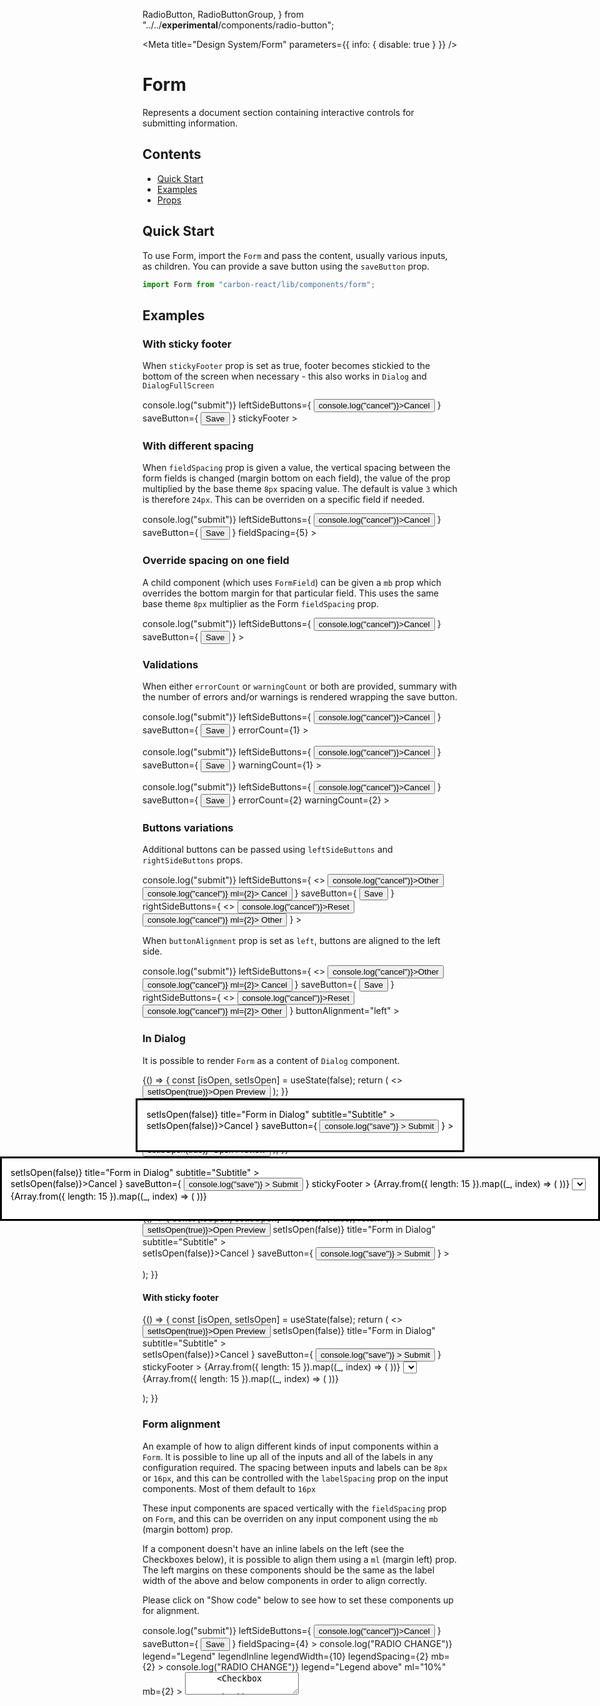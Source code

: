 
  RadioButton,
  RadioButtonGroup,
} from "../../__experimental__/components/radio-button";

<Meta title="Design System/Form" parameters={{ info: { disable: true } }} />

# Form

Represents a document section containing interactive controls for submitting information.

## Contents

- [Quick Start](#quick-start)
- [Examples](#examples)
- [Props](#props)

## Quick Start

To use Form, import the `Form` and pass the content, usually various inputs, as children.
You can provide a save button using the `saveButton` prop.

```javascript
import Form from "carbon-react/lib/components/form";
```

## Examples

### With sticky footer

When `stickyFooter` prop is set as true, footer becomes stickied to the bottom of the screen when necessary - this also works in `Dialog` and `DialogFullScreen`

<Preview>
  <Story name="default with sticky footer">
    <Form
      onSubmit={() => console.log("submit")}
      leftSideButtons={
        <Button onClick={() => console.log("cancel")}>Cancel</Button>
      }
      saveButton={
        <Button buttonType="primary" type="submit">
          Save
        </Button>
      }
      stickyFooter
    >
      <Textbox label="Textbox" />
      <Textbox label="Textbox" />
      <Textbox label="Textbox" />
      <Textbox label="Textbox" />
      <Textbox label="Textbox" />
      <Textbox label="Textbox" />
      <Textbox label="Textbox" />
    </Form>
  </Story>
</Preview>

### With different spacing

When `fieldSpacing` prop is given a value, the vertical spacing between the form fields is changed (margin bottom on each field), the value of the prop multiplied by the base theme `8px` spacing value. The default is value `3` which is therefore `24px`. This can be overriden on a specific field if needed.

<Preview>
  <Story name="with different spacing">
    <Form
      onSubmit={() => console.log("submit")}
      leftSideButtons={
        <Button onClick={() => console.log("cancel")}>Cancel</Button>
      }
      saveButton={
        <Button buttonType="primary" type="submit">
          Save
        </Button>
      }
      fieldSpacing={5}
    >
      <Textbox label="Textbox" />
      <Textbox label="Textbox" />
      <Textbox label="Textbox" />
      <Textbox label="Textbox" />
    </Form>
  </Story>
</Preview>

### Override spacing on one field

A child component (which uses `FormField`) can be given a `mb` prop which overrides the bottom margin for that particular field. This uses the same base theme `8px` multiplier as the Form `fieldSpacing` prop.

<Preview>
  <Story name="override field spacing">
    <Form
      onSubmit={() => console.log("submit")}
      leftSideButtons={
        <Button onClick={() => console.log("cancel")}>Cancel</Button>
      }
      saveButton={
        <Button buttonType="primary" type="submit">
          Save
        </Button>
      }
    >
      <Textbox label="Textbox" />
      <Textbox label="Textbox" />
      <Textbox label="Textbox" mb={7} />
      <Textbox label="Textbox" />
    </Form>
  </Story>
</Preview>

### Validations

When either `errorCount` or `warningCount` or both are provided, summary with the number of errors and/or warnings is rendered wrapping the save button.

<Preview>
  <Story name="with errors summary">
    <Form
      onSubmit={() => console.log("submit")}
      leftSideButtons={
        <Button onClick={() => console.log("cancel")}>Cancel</Button>
      }
      saveButton={
        <Button buttonType="primary" type="submit">
          Save
        </Button>
      }
      errorCount={1}
    >
      <Textbox label="Textbox" />
    </Form>
  </Story>
</Preview>

<Preview>
  <Story name="with warnings summary">
    <Form
      onSubmit={() => console.log("submit")}
      leftSideButtons={
        <Button onClick={() => console.log("cancel")}>Cancel</Button>
      }
      saveButton={
        <Button buttonType="primary" type="submit">
          Save
        </Button>
      }
      warningCount={1}
    >
      <Textbox label="Textbox" />
    </Form>
  </Story>
</Preview>

<Preview>
  <Story name="with both errors and warnings summary">
    <Form
      onSubmit={() => console.log("submit")}
      leftSideButtons={
        <Button onClick={() => console.log("cancel")}>Cancel</Button>
      }
      saveButton={
        <Button buttonType="primary" type="submit">
          Save
        </Button>
      }
      errorCount={2}
      warningCount={2}
    >
      <Textbox label="Textbox" />
    </Form>
  </Story>
</Preview>

### Buttons variations

Additional buttons can be passed using `leftSideButtons` and `rightSideButtons` props.

<Preview>
  <Story name="with additional buttons">
    <Form
      onSubmit={() => console.log("submit")}
      leftSideButtons={
        <>
          <Button onClick={() => console.log("cancel")}>Other</Button>
          <Button onClick={() => console.log("cancel")} ml={2}>
            Cancel
          </Button>
        </>
      }
      saveButton={
        <Button buttonType="primary" type="submit">
          Save
        </Button>
      }
      rightSideButtons={
        <>
          <Button onClick={() => console.log("cancel")}>Reset</Button>
          <Button onClick={() => console.log("cancel")} ml={2}>
            Other
          </Button>
        </>
      }
    >
      <Textbox label="Textbox" />
    </Form>
  </Story>
</Preview>

When `buttonAlignment` prop is set as `left`, buttons are aligned to the left side.

<Preview>
  <Story name="with buttons aligned to the left">
    <Form
      onSubmit={() => console.log("submit")}
      leftSideButtons={
        <>
          <Button onClick={() => console.log("cancel")}>Other</Button>
          <Button onClick={() => console.log("cancel")} ml={2}>
            Cancel
          </Button>
        </>
      }
      saveButton={
        <Button buttonType="primary" type="submit">
          Save
        </Button>
      }
      rightSideButtons={
        <>
          <Button onClick={() => console.log("cancel")}>Reset</Button>
          <Button onClick={() => console.log("cancel")} ml={2}>
            Other
          </Button>
        </>
      }
      buttonAlignment="left"
    >
      <Textbox label="Textbox" />
    </Form>
  </Story>
</Preview>

### In Dialog

It is possible to render `Form` as a content of `Dialog` component.

<Preview>
  <Story name="in Dialog" parameters={{ chromatic: { disable: true } }}>
    {() => {
      const [isOpen, setIsOpen] = useState(false);
      return (
        <>
          <Button onClick={() => setIsOpen(true)}>Open Preview</Button>
          <Dialog
            open={isOpen}
            onCancel={() => setIsOpen(false)}
            title="Form in Dialog"
            subtitle="Subtitle"
          >
            <Form
              leftSideButtons={
                <Button onClick={() => setIsOpen(false)}>Cancel</Button>
              }
              saveButton={
                <Button
                  buttonType="primary"
                  onClick={() => console.log("save")}
                >
                  Submit
                </Button>
              }
            >
              <Textbox label="Textbox" />
            </Form>
          </Dialog>
        </>
      );
    }}
  </Story>
</Preview>

#### With sticky footer

<Preview>
  <Story
    name="in Dialog with sticky footer"
    parameters={{ chromatic: { disable: true } }}
  >
    {() => {
      const [isOpen, setIsOpen] = useState(false);
      return (
        <>
          <Button onClick={() => setIsOpen(true)}>Open Preview</Button>
          <Dialog
            open={isOpen}
            onCancel={() => setIsOpen(false)}
            title="Form in Dialog"
            subtitle="Subtitle"
          >
            <Form
              leftSideButtons={
                <Button onClick={() => setIsOpen(false)}>Cancel</Button>
              }
              saveButton={
                <Button
                  buttonType="primary"
                  onClick={() => console.log("save")}
                >
                  Submit
                </Button>
              }
              stickyFooter
            >
              {Array.from({ length: 15 }).map((_, index) => (
                <Textbox key={index} label="Textbox" />
              ))}
              <DateInput
                label="Date"
                name="dateinput"
                value="2019-04-04"
                disablePortal
              />
              <Select name="simple" id="simple" label="label" disablePortal>
                <Option text="Amber" value="1" />
                <Option text="Black" value="2" />
                <Option text="Blue" value="3" />
                <Option text="Brown" value="4" />
                <Option text="Green" value="5" />
                <Option text="Orange" value="6" />
                <Option text="Pink" value="7" />
                <Option text="Purple" value="8" />
                <Option text="Red" value="9" />
                <Option text="White" value="10" />
                <Option text="Yellow" value="11" />
              </Select>
              {Array.from({ length: 15 }).map((_, index) => (
                <Textbox key={index} label="Textbox" />
              ))}
            </Form>
          </Dialog>
        </>
      );
    }}
  </Story>
</Preview>

### In DialogFullScreen

It is possible to render `Form` as a content of `DialogFullScreen` component.

<Preview>
  <Story
    name="in DialogFullScreen"
    parameters={{ chromatic: { disable: true } }}
  >
    {() => {
      const [isOpen, setIsOpen] = useState(false);
      return (
        <>
          <Button onClick={() => setIsOpen(true)}>Open Preview</Button>
          <DialogFullScreen
            open={isOpen}
            onCancel={() => setIsOpen(false)}
            title="Form in Dialog"
            subtitle="Subtitle"
          >
            <AppWrapper>
              <Form
                leftSideButtons={
                  <Button onClick={() => setIsOpen(false)}>Cancel</Button>
                }
                saveButton={
                  <Button
                    buttonType="primary"
                    onClick={() => console.log("save")}
                  >
                    Submit
                  </Button>
                }
              >
                <Textbox label="Textbox" />
              </Form>
            </AppWrapper>
          </DialogFullScreen>
        </>
      );
    }}
  </Story>
</Preview>

#### With sticky footer

<Preview>
  <Story
    name="in DialogFullScreen with sticky footer"
    parameters={{ chromatic: { disable: true } }}
  >
    {() => {
      const [isOpen, setIsOpen] = useState(false);
      return (
        <>
          <Button onClick={() => setIsOpen(true)}>Open Preview</Button>
          <DialogFullScreen
            open={isOpen}
            onCancel={() => setIsOpen(false)}
            title="Form in Dialog"
            subtitle="Subtitle"
          >
            <Form
              leftSideButtons={
                <Button onClick={() => setIsOpen(false)}>Cancel</Button>
              }
              saveButton={
                <Button
                  buttonType="primary"
                  onClick={() => console.log("save")}
                >
                  Submit
                </Button>
              }
              stickyFooter
            >
              {Array.from({ length: 15 }).map((_, index) => (
                <Textbox key={index} label="Textbox" />
              ))}
              <DateInput label="Date" name="dateinput" value="2019-04-04" />
              <Select name="simple" id="simple" label="label">
                <Option text="Amber" value="1" />
                <Option text="Black" value="2" />
                <Option text="Blue" value="3" />
                <Option text="Brown" value="4" />
                <Option text="Green" value="5" />
                <Option text="Orange" value="6" />
                <Option text="Pink" value="7" />
                <Option text="Purple" value="8" />
                <Option text="Red" value="9" />
                <Option text="White" value="10" />
                <Option text="Yellow" value="11" />
              </Select>
              {Array.from({ length: 15 }).map((_, index) => (
                <Textbox key={index} label="Textbox" />
              ))}
            </Form>
          </DialogFullScreen>
        </>
      );
    }}
  </Story>
</Preview>

### Form alignment

An example of how to align different kinds of input components within a `Form`. It is possible to line up all of the inputs and all of the labels in any configuration required. The spacing between inputs and labels can be `8px` or `16px`, and this can be controlled with the `labelSpacing` prop on the input components. Most of them default to `16px`

These input components are spaced vertically with the `fieldSpacing` prop on `Form`, and this can be overriden on any input component using the `mb` (margin bottom) prop.

If a component doesn't have an inline labels on the left (see the Checkboxes below), it is possible to align them using a `ml` (margin left) prop. The left margins on these components should be the same as the label width of the above and below components in order to align correctly.

Please click on "Show code" below to see how to set these components up for alignment.

<Preview>
  <Story name="form alignment example">
    <Form
      onSubmit={() => console.log("submit")}
      leftSideButtons={
        <Button onClick={() => console.log("cancel")}>Cancel</Button>
      }
      saveButton={
        <Button buttonType="primary" type="submit">
          Save
        </Button>
      }
      fieldSpacing={4}
    >
      <Textbox
        childOfForm
        key="input-one"
        label="Field 1"
        placeholder="placeholder"
        name="textbox"
        labelInline
        labelWidth={10}
        inputWidth={30}
        fieldHelp="This is some help text"
        isOptional={false}
      />
      <Textbox
        childOfForm
        key="input-two"
        label="Field 2"
        placeholder="placeholder"
        name="textbox"
        labelInline
        labelWidth={10}
        inputWidth={30}
        labelSpacing={2}
      />
      <RadioButtonGroup
        name="legend"
        onChange={() => console.log("RADIO CHANGE")}
        legend="Legend"
        legendInline
        legendWidth={10}
        legendSpacing={2}
        mb={2}
      >
        <RadioButton
          id="group-1-input-1"
          value="group-1-input-1"
          label="Radio Option 1"
          labelWidth={10}
        />
        <RadioButton
          id="group-1-input-2"
          value="group-1-input-2"
          label="Radio Option 2"
          labelWidth={10}
        />
      </RadioButtonGroup>
      <DateInput
        name="date"
        label="Date picker"
        labelInline
        labelWidth={10}
        value="01-09-2020"
      />
      <RadioButtonGroup
        name="nolegend"
        onChange={() => console.log("RADIO CHANGE")}
        legend="Legend above"
        ml="10%"
        mb={2}
      >
        <RadioButton
          id="group-2-input-1"
          value="group-2-input-1"
          label="Radio Option 1"
          labelWidth={10}
        />
        <RadioButton
          id="group-2-input-2"
          value="group-2-input-2"
          label="Radio Option 2"
          labelWidth={10}
        />
      </RadioButtonGroup>
      <Textarea
        childOfForm
        key="input-three"
        label="Field 3"
        placeholder="placeholder"
        name="textbox"
        labelInline
        labelWidth={10}
        inputWidth={30}
      />
      <Checkbox
        name="checkbox1"
        onChange={() => console.log("CHECKBOX 1")}
        label="Checkbox 1"
        ml="10%"
      />
      <Checkbox
        name="checkbox2"
        onChange={() => console.log("CHECKBOX 2")}
        label="Checkbox 2"
        ml="10%"
      />
      <Hr ml="10%" mr="60%" mb={7} />
      <Button buttonType="tertiary" ml="calc(10% - 24px)">
        Tertiary
      </Button>
      <Textbox
        childOfForm
        key="input-four"
        label="Field 4"
        placeholder="placeholder"
        name="textbox"
        labelInline
        labelWidth={10}
        inputWidth={30}
      />
      <Switch
        name="switch"
        label="Switch"
        labelInline
        onChange={() => console.log("SWITCH")}
        labelWidth={10}
        labelSpacing={2}
        mb={4}
      />
      <Textbox
        childOfForm
        key="input-five"
        label="Field 5"
        placeholder="placeholder"
        name="textbox"
        labelInline
        labelWidth={10}
        inputWidth={30}
      />
    </Form>
  </Story>
</Preview>

## Props

### Form

<Props of={Form} />
